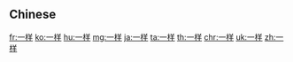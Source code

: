 ==Chinese==
{{zh-see|一樣}}

[[fr:一样]]
[[ko:一样]]
[[hu:一样]]
[[mg:一样]]
[[ja:一样]]
[[ta:一样]]
[[th:一样]]
[[chr:一样]]
[[uk:一样]]
[[zh:一样]]